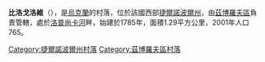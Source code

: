 {{coord|49|45|23|N|25|19|48|E|scale:30000|display=title}}

'''比洛戈洛維'''（{{lang-uk|Білоголови}}），是[[烏克蘭|烏克蘭]]的村落，位於該國西部[[捷爾諾波爾州|捷爾諾波爾州]]，由[[茲博羅夫區|茲博羅夫區]]負責管轄，處於[[洛普尚卡河|洛普尚卡河]]畔，始建於1785年，面積1.29平方公里，2001年人口765。

{{DEFAULTSORT:Білоголови}}
[[Category:捷爾諾波爾州村落|Category:捷爾諾波爾州村落]]
[[Category:茲博羅夫區村落|Category:茲博羅夫區村落]]


{{Ternopil-geo-stub}}